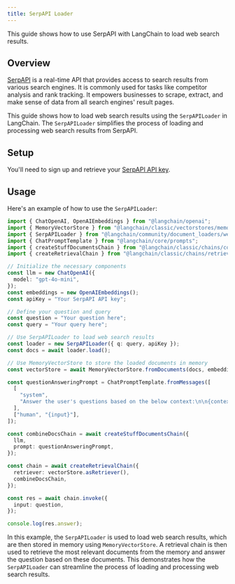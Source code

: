 ```yaml
---
title: SerpAPI Loader
---
```


This guide shows how to use SerpAPI with LangChain to load web search results.

## Overview

[SerpAPI](https://serpapi.com/) is a real-time API that provides access to search results from various search engines. It is commonly used for tasks like competitor analysis and rank tracking. It empowers businesses to scrape, extract, and make sense of data from all search engines' result pages.

This guide shows how to load web search results using the `SerpAPILoader` in LangChain. The `SerpAPILoader` simplifies the process of loading and processing web search results from SerpAPI.

## Setup

You'll need to sign up and retrieve your [SerpAPI API key](https://serpapi.com/dashboard).

## Usage

Here's an example of how to use the `SerpAPILoader`:

```typescript
import { ChatOpenAI, OpenAIEmbeddings } from "@langchain/openai";
import { MemoryVectorStore } from "@langchain/classic/vectorstores/memory";
import { SerpAPILoader } from "@langchain/community/document_loaders/web/serpapi";
import { ChatPromptTemplate } from "@langchain/core/prompts";
import { createStuffDocumentsChain } from "@langchain/classic/chains/combine_documents";
import { createRetrievalChain } from "@langchain/classic/chains/retrieval";

// Initialize the necessary components
const llm = new ChatOpenAI({
  model: "gpt-4o-mini",
});
const embeddings = new OpenAIEmbeddings();
const apiKey = "Your SerpAPI API key";

// Define your question and query
const question = "Your question here";
const query = "Your query here";

// Use SerpAPILoader to load web search results
const loader = new SerpAPILoader({ q: query, apiKey });
const docs = await loader.load();

// Use MemoryVectorStore to store the loaded documents in memory
const vectorStore = await MemoryVectorStore.fromDocuments(docs, embeddings);

const questionAnsweringPrompt = ChatPromptTemplate.fromMessages([
  [
    "system",
    "Answer the user's questions based on the below context:\n\n{context}",
  ],
  ["human", "{input}"],
]);

const combineDocsChain = await createStuffDocumentsChain({
  llm,
  prompt: questionAnsweringPrompt,
});

const chain = await createRetrievalChain({
  retriever: vectorStore.asRetriever(),
  combineDocsChain,
});

const res = await chain.invoke({
  input: question,
});

console.log(res.answer);
```

In this example, the `SerpAPILoader` is used to load web search results, which are then stored in memory using `MemoryVectorStore`. A retrieval chain is then used to retrieve the most relevant documents from the memory and answer the question based on these documents. This demonstrates how the `SerpAPILoader` can streamline the process of loading and processing web search results.
